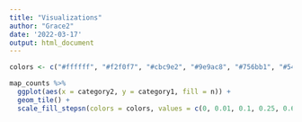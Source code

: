 ```yaml
---
title: "Visualizations"
author: "Grace2"
date: '2022-03-17'
output: html_document 
---
```

 

```r
colors <- c("#ffffff", "#f2f0f7", "#cbc9e2", "#9e9ac8", "#756bb1", "#54278f")

map_counts %>% 
  ggplot(aes(x = category2, y = category1, fill = n)) +
  geom_tile() +
  scale_fill_stepsn(colors = colors, values = c(0, 0.01, 0.1, 0.25, 0.6, 1))
```

 
 
